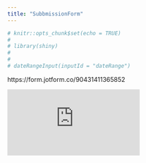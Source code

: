 ```yaml
---
title: "SubbmissionForm"
---
```


```r
# knitr::opts_chunk$set(echo = TRUE)
# 
# library(shiny)
# 
# 
# dateRangeInput(inputId = "dateRange")


```

https://form.jotform.co/90431411365852

<iframe src="https://form.jotform.co/90431411365852" style="border: 0" frameborder="0" scrolling="no"></iframe>